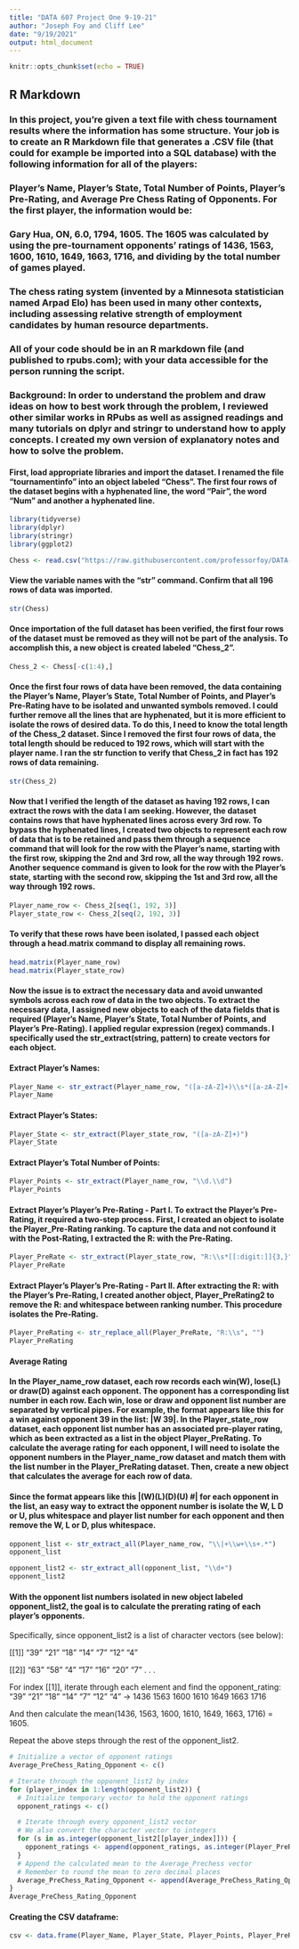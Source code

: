 ```yaml
---
title: "DATA 607 Project One 9-19-21"
author: "Joseph Foy and Cliff Lee"
date: "9/19/2021"
output: html_document
---
```


```r
knitr::opts_chunk$set(echo = TRUE)
```

## R Markdown

### In this project, you’re given a text file with chess tournament results where the information has some structure. Your job is to create an R Markdown file that generates a .CSV file (that could for example be imported into a SQL database) with the following information for all of the players:

### Player’s Name, Player’s State, Total Number of Points, Player’s Pre-Rating, and Average Pre Chess Rating of Opponents.  For the first player, the information would be:

### Gary Hua, ON, 6.0, 1794, 1605.  The 1605 was calculated by using the pre-tournament opponents’ ratings of 1436, 1563, 1600, 1610, 1649, 1663, 1716, and dividing by the total number of games played.

### The chess rating system (invented by a Minnesota statistician named Arpad Elo) has been used in many other contexts, including assessing relative strength of employment candidates by human resource departments.

### All of your code should be in an R markdown file (and published to rpubs.com); with your data accessible for the person running the script.

### Background: In order to understand the problem and draw ideas on how to best work through the problem, I reviewed other similar works in RPubs as well as assigned readings and many tutorials on dplyr and stringr to understand how to apply concepts.  I created my own version of explanatory notes and how to solve the problem.  

#### First, load appropriate libraries and import the dataset. I renamed the file "tournamentinfo" into an object labeled "Chess".  The first four rows of the dataset begins with a hyphenated line, the word "Pair", the word "Num" and another a hyphenated line.   

```r
library(tidyverse)
library(dplyr)
library(stringr)
library(ggplot2)
```

```r
Chess <- read.csv("https://raw.githubusercontent.com/professorfoy/DATA-607/main/tournamentinfo.txt", header = FALSE)
```

#### View the variable names with the "str" command.  Confirm that all 196 rows of data was imported. 

```r
str(Chess)
```

#### Once importation of the full dataset has been verified, the first four rows of the dataset must be removed as they will not be part of the analysis. To accomplish this, a new object is created labeled "Chess_2".

```r
Chess_2 <- Chess[-c(1:4),]
```

####  Once the first four rows of data have been removed, the data containing the Player’s Name, Player’s State, Total Number of Points, and Player’s Pre-Rating have to be isolated and unwanted symbols removed.  I could further remove all the lines that are hyphenated, but it is more efficient to isolate the rows of desired data.  To do this, I need to know the total length of the Chess_2 dataset.  Since I removed the first four rows of data, the total length should be reduced to 192 rows, which will start with the player name.  I ran the str function to verify that Chess_2 in fact has 192 rows of data remaining.  

```r
str(Chess_2)
```
#### Now that I verified the length of the dataset as having 192 rows, I can extract the rows with the data I am seeking.  However, the dataset contains rows that have hyphenated lines across every 3rd row.  To bypass the hyphenated lines, I created two objects to represent each row of data that is to be retained and pass them through a sequence command that will look for the row with the Player's name, starting with the first row, skipping the 2nd and 3rd row, all the way through 192 rows.  Another sequence command is given to look for the row with the Player's state, starting with the second row, skipping the 1st and 3rd row, all the way through 192 rows. 

```r
Player_name_row <- Chess_2[seq(1, 192, 3)]
Player_state_row <- Chess_2[seq(2, 192, 3)]
```

#### To verify that these rows have been isolated, I passed each object through a head.matrix command to display all remaining rows.

```r
head.matrix(Player_name_row)
head.matrix(Player_state_row)
```

#### Now the issue is to extract the necessary data and avoid unwanted symbols across each row of data in the two objects. To extract the necessary data, I assigned new objects to each of the data fields that is required (Player’s Name, Player’s State, Total Number of Points, and Player’s Pre-Rating).  I applied regular expression (regex) commands. I specifically used the str_extract(string, pattern) to create vectors for each object.

#### Extract Player's Names:

```r
Player_Name <- str_extract(Player_name_row, "([a-zA-Z]+)\\s*([a-zA-Z]+)\\s*+([a-zA-Z]+)\\s*+([a-zA-Z]+)")
Player_Name
```

#### Extract Player's States:

```r
Player_State <- str_extract(Player_state_row, "([a-zA-Z]+)")
Player_State
```

#### Extract Player's Total Number of Points:

```r
Player_Points <- str_extract(Player_name_row, "\\d.\\d")
Player_Points
```

#### Extract Player's Player’s Pre-Rating - Part I.  To extract the Player's Pre-Rating, it required a two-step process.  First, I created an object to isolate the Player_Pre-Rating ranking.  To capture the data and not confound it with the Post-Rating, I extracted the R: with the Pre-Rating.  

```r
Player_PreRate <- str_extract(Player_state_row, "R:\\s*[[:digit:]]{3,}")
Player_PreRate
```

#### Extract Player's Player’s Pre-Rating - Part II.  After extracting the R: with the Player's Pre-Rating, I created another object, Player_PreRating2 to remove the R: and whitespace between ranking number.  This procedure isolates the Pre-Rating.    

```r
Player_PreRating <- str_replace_all(Player_PreRate, "R:\\s", "")
Player_PreRating
```


#### Average Rating

#### 

#### In the Player_name_row dataset, each row records each win(W), lose(L) or draw(D) against each opponent. The opponent has a corresponding list number in each row.  Each win, lose or draw and opponent list number are separated by vertical pipes.  For example, the format appears like this for a win against opponent 39 in the list: |W   39|. In the Player_state_row dataset, each opponent list number has an associated pre-player rating, which as been extracted as a list in the object Player_PreRating. To calculate the average rating for each opponent, I will need to isolate the opponent numbers in the Player_name_row dataset and match them with the list number in the Player_PreRating dataset. Then, create a new object that calculates the average for each row of data.

#### Since the format appears like this |(W)(L)(D)(U)  #| for each opponent in the list, an easy way to extract the opponent number is isolate the W, L D or U, plus whitespace and player list number for each opponent and then remove the W, L or D, plus whitespace.   

```r
opponent_list <- str_extract_all(Player_name_row, "\\|+\\w+\\s+.*")
opponent_list
```

```r
opponent_list2 <- str_extract_all(opponent_list, "\\d+")
opponent_list2
```

#### With the opponent list numbers isolated in new object labeled opponent_list2, the goal is to calculate the prerating rating of each player's opponents.

Specifically, since opponent_list2 is a list of character vectors (see below):

[[1]]
"39" "21" "18" "14" "7"  "12" "4" 

[[2]]
"63" "58" "4"  "17" "16" "20" "7" 
.
. 
.

For index [[1]], iterate through each element and find the opponent_rating:
"39" "21" "18" "14" "7"  "12" "4"  -> 1436 1563 1600 1610 1649 1663 1716 

And then calculate the mean(1436, 1563, 1600, 1610, 1649, 1663, 1716) = 1605.

Repeat the above steps through the rest of the opponent_list2.


```r
# Initialize a vector of opponent ratings
Average_PreChess_Rating_Opponent <- c()

# Iterate through the opponent_list2 by index
for (player_index in 1:length(opponent_list2)) {
  # Initialize temporary vector to hold the opponent ratings
  opponent_ratings <- c()

  # Iterate through every opponent_list2 vector
  # We also convert the character vector to integers
  for (s in as.integer(opponent_list2[[player_index]])) {
    opponent_ratings <- append(opponent_ratings, as.integer(Player_PreRating[[s]]))
  }
  # Append the calculated mean to the Average_Prechess vector
  # Remember to round the mean to zero decimal places
  Average_PreChess_Rating_Opponent <- append(Average_PreChess_Rating_Opponent, round(mean(opponent_ratings))[1])
}
Average_PreChess_Rating_Opponent
```



#### Creating the CSV dataframe:

```r
csv <- data.frame(Player_Name, Player_State, Player_Points, Player_PreRating, Average_PreChess_Rating_Opponent);csv
```


